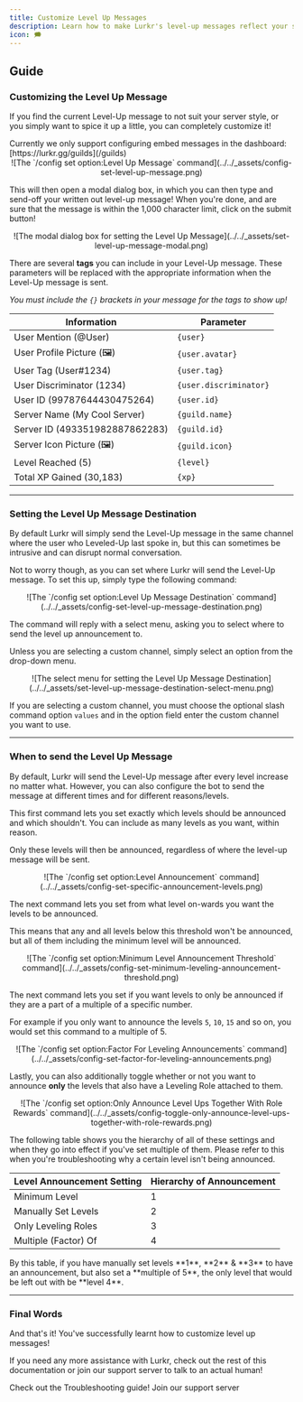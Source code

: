 ```yaml
---
title: Customize Level Up Messages
description: Learn how to make Lurkr's level-up messages reflect your server's personality.
icon: 🗯️
---
```



## Guide

### Customizing the Level Up Message

If you find the current Level-Up message to not suit your server style, or you simply want to spice it up a little, you
can completely customize it!

<Callout type="info" title="You can also use Embed Messages to congratulate your members!">
	Currently we only support configuring embed messages in the dashboard: [https://lurkr.gg/guilds](/guilds)
</Callout>

<center>![The `/config set option:Level Up Message` command](../../_assets/config-set-level-up-message.png)</center>

This will then open a modal dialog box, in which you can then type and send-off your written out level-up message! When
you're done, and are sure that the message is within the 1,000 character limit, click on the submit button!

<center>![The modal dialog box for setting the Level Up Message](../../_assets/set-level-up-message-modal.png)</center>

There are several **tags** you can include in your Level-Up message. These parameters will be replaced with the
appropriate information when the Level-Up message is sent.

_You must include the `{}` brackets in your message for the tags to show up!_

| Information                    | Parameter              |
| ------------------------------ | ---------------------- |
| User Mention (@User)           | `{user}`               |
| User Profile Picture (🖼️)      | `{user.avatar}`        |
| User Tag (User#1234)           | `{user.tag}`           |
| User Discriminator (1234)      | `{user.discriminator}` |
| User ID (99787644430475264)    | `{user.id}`            |
| Server Name (My Cool Server)   | `{guild.name}`         |
| Server ID (493351982887862283) | `{guild.id}`           |
| Server Icon Picture (🖼️)       | `{guild.icon}`         |
| Level Reached (5)              | `{level}`              |
| Total XP Gained (30,183)       | `{xp}`                 |

---

### Setting the Level Up Message Destination

By default Lurkr will simply send the Level-Up message in the same channel where the user who Leveled-Up last spoke in,
but this can sometimes be intrusive and can disrupt normal conversation.

Not to worry though, as you can set where Lurkr will send the Level-Up message. To set this up, simply type the
following command:

<center>
	![The `/config set option:Level Up Message Destination`
	command](../../_assets/config-set-level-up-message-destination.png)
</center>

The command will reply with a select menu, asking you to select where to send the level up announcement to.

Unless you are selecting a custom channel, simply select an option from the drop-down menu.

<center>
	![The select menu for setting the Level Up Message
	Destination](../../_assets/set-level-up-message-destination-select-menu.png)
</center>

If you are selecting a custom channel, you must choose the optional slash command option `values` and in the option
field enter the custom channel you want to use.

---

### When to send the Level Up Message

By default, Lurkr will send the Level-Up message after every level increase no matter what. However, you can also
configure the bot to send the message at different times and for different reasons/levels.

This first command lets you set exactly which levels should be announced and which shouldn't. You can include as many
levels as you want, within reason.

Only these levels will then be announced, regardless of where the level-up message will be sent.

<center>
	![The `/config set option:Level Announcement` command](../../_assets/config-set-specific-announcement-levels.png)
</center>

The next command lets you set from what level on-wards you want the levels to be announced.

This means that any and all levels below this threshold won't be announced, but all of them including the minimum level
will be announced.

<center>
	![The `/config set option:Minimum Level Announcement Threshold`
	command](../../_assets/config-set-minimum-leveling-announcement-threshold.png)
</center>

The next command lets you set if you want levels to only be announced if they are a part of a multiple of a specific
number.

For example if you only want to announce the levels `5`, `10`, `15` and so on, you would set this command to a multiple
of 5.

<center>
	![The `/config set option:Factor For Leveling Announcements`
	command](../../_assets/config-set-factor-for-leveling-announcements.png)
</center>

Lastly, you can also additionally toggle whether or not you want to announce **only** the levels that also have a
Leveling Role attached to them.

<center>
	![The `/config set option:Only Announce Level Ups Together With Role Rewards`
	command](../../_assets/config-toggle-only-announce-level-ups-together-with-role-rewards.png)
</center>

The following table shows you the hierarchy of all of these settings and when they go into effect if you've set multiple
of them. Please refer to this when you're troubleshooting why a certain level isn't being announced.

| Level Announcement Setting | Hierarchy of Announcement |
| -------------------------- | ------------------------- |
| Minimum Level              | 1                         |
| Manually Set Levels        | 2                         |
| Only Leveling Roles        | 3                         |
| Multiple (Factor) Of       | 4                         |

<Callout type="info">
	By this table, if you have manually set levels **1**, **2** & **3** to have an announcement, but also set a **multiple
	of 5**, the only level that would be left out with be **level 4**.
</Callout>

---

### Final Words

And that's it! You've successfully learnt how to customize level up messages!

If you need any more assistance with Lurkr, check out the rest of this documentation or join our support server to talk
to an actual human!

<Cards>
	<Card href="/docs/troubleshooting" title="🐛 Still need help?">
		Check out the Troubleshooting guide!
	</Card>
	<Card href={SUPPORT_SERVER_INVITE} title="💬 Want to chat with an actual human?">
		Join our support server
	</Card>
</Cards>
